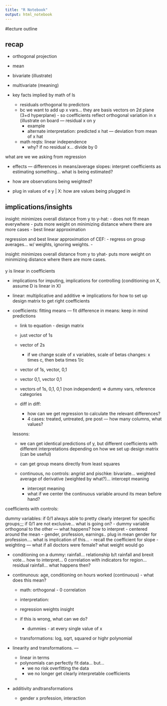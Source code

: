```yaml
---
title: "R Notebook"
output: html_notebook
---
```


#lecture outline

## recap

- orthogonal projection
- mean
- bivariate (illustrate)
- multivariate (meaning)

- key facts implied by math of ls
  - residuals orthogonal to predictors
  - bc we want to add up x vars... they are basis vectors on 2d plane (3+d hyperplane) - so coefficients reflect orthogonal variation in x  (illustrate on board --- residual x on y
    - example 
    - alternate interpretation: predicted x hat --- deviation from mean of x hat
  - math reqts: linear independence
    - why? if no residual x... divide by 0
    

what are we we asking from regression

- effects --- differences in means/average slopes: interpret coefficients as estimating something... what is being estimated?

- how are observations being weighted?

- plug in values of e y | X: how  are values being plugged in


## implications/insights

insight: minimizes overall distance from y to y-hat: 
  - does not fit mean everywhere
  - puts more weight on minimizing distance where there are more cases
  - best linear approximation

regression and best linear approximation of CEF:
  - regress on group averages... w/ weights, ignoring weights.
  - 


insight: minimizes overall distance from y to yhat- puts more weight on minimizing distance where there are more cases.


####
y is linear in coefficients

- implications for imputing, implications for controlling (conditioning on X, assume D is linear in X)

- linear: multiplicative and additive  => implications for how to set up design matrix to get right coefficients


- coefficients: fitting means --- fit difference in means: keep in mind predictions
  - link to equation - design matrix
  - just vector of 1s
  - vector of 2s
    - if we change scale of x variables, scale of betas changes: x times c, then beta times 1/c
  - vector of 1s, vector, 0,1
  - vector 0,1, vector 0,1
  - vectors of 1s, 0,1, 0,1 (non independent) => dummy vars, reference categories

  
  
  - diff in diff: 
    - how can we get regression to calculate the relevant differences?
    - 4 cases: treated, untreated, pre post --- how many columns, what values?
  
  lessons: 
  
  - we can get identical predictions of y, but different coefficients with different interpretations depending on how we set up design matrix (can be useful)
  - can get group means directly from least squares
  
  
  - continuous, no controls: angrist and pischke: bivariate... weighted average of derivative (weighted by what?)... intercept meaning
    - intercept meaning
    - what if we center the continuous variable  around its mean before hand?
  
coefficients with controls:

  dummy variables: if 0/1 always able to pretty clearly interpret for specific groups;;; if 0/1 are not exclusive... what is going on?
    - dummy variable orthogonal to the other --- what happens? how to interpret
    - centered around the mean
    - gender, profession, earnings.. plug in mean gender for profession.... what is implication of this...
    - recall the coefficient for slope
    - weighting --- what if all doctors were female? what weight would go 
  

  
    
  - conditioning on a dummy: rainfall... relationship b/t rainfall and brexit vote... how to interpret... 0 correlation with indicators for region... residual rainfall... what happens then?
  
  - continunous: age, conditioning on hours worked (continuous) - what does this mean?
    - math: orthogonal - 0 correlation
    - interpretation: 
    - regression weights insight
    - if this is wrong, what can we do?
    
      - dummies - at every single value of x 
      
    - transformations: log, sqrt, squared or highr polynomial
      
  
  
  - linearity and transformations. --- 
    - linear in terms 
    - polynomials can perfectly fit data... but...
      - we no risk overfitting the data
      - we no longer get clearly interpretable coefficients
    - 
      
      
      
      
      
      
  - additivity andtransformations
    - gender x profession, interaction
      
  